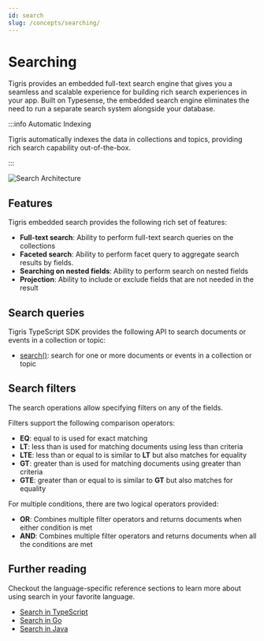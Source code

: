 ```yaml
---
id: search
slug: /concepts/searching/
---
```


# Searching

Tigris provides an embedded full-text search engine that gives you a
seamless and scalable experience for building rich search experiences in
your app. Built on Typesense, the embedded search engine eliminates the need
to run a separate search system alongside your database.

:::info Automatic Indexing

Tigris automatically indexes the data in collections and topics,
providing rich search capability out-of-the-box.

:::

![Search Architecture](/img/search.jpg)

## Features

Tigris embedded search provides the following rich set of features:

- **Full-text search**: Ability to perform full-text search queries on the
  collections
- **Faceted search**: Ability to perform facet query to aggregate search
  results by fields.
- **Searching on nested fields**: Ability to perform search on nested fields
- **Projection**: Ability to include or exclude fields that are not needed in
  the result

## Search queries

Tigris TypeScript SDK provides the following API to search documents or events
in a collection or topic:

- [search()](../../sdkstools/typescript/database/search.mdx#searching-for-documents): search for one
  or more documents or events in a collection or topic

## Search filters

The search operations allow specifying filters on any of the fields.

Filters support the following comparison operators:

- **EQ**: equal to is used for exact matching
- **LT**: less than is used for matching documents using less than criteria
- **LTE**: less than or equal to is similar to **LT** but also matches for
  equality
- **GT**: greater than is used for matching documents using greater than
  criteria
- **GTE**: greater than or equal to is similar to **GT** but also matches
  for equality

For multiple conditions, there are two logical operators provided:

- **OR**: Combines multiple filter operators and returns documents when
  either condition is met
- **AND**: Combines multiple filter operators and returns documents when all
  the conditions are met

## Further reading

Checkout the language-specific reference sections to learn more about
using search in your favorite language.

- [Search in TypeScript](../../sdkstools/typescript/search)
- [Search in Go](../../sdkstools/golang/database/search)
- [Search in Java](../../sdkstools/java/database/search)

